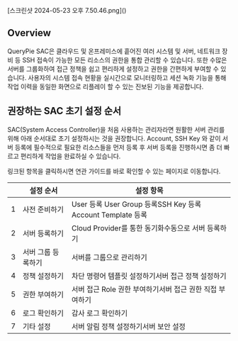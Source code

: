 
<p align="center">
<div>[스크린샷 2024-05-23 오후 7.50.46.png]()</div>
</p>

## Overview
QueryPie SAC은 클라우드 및 온프레미스에 흩어진 여러 시스템 및 서버, 네트워크 장비 등 SSH 접속이 가능한 모든 리소스의 권한을 통합 관리할 수 있습니다. 또한 수많은 서버를 그룹화하여 접근 정책을 쉽고 편리하게 설정하고 권한을 간편하게 부여할 수 있습니다. 사용자의 시스템 접속 현황을 실시간으로 모니터링하고 세션 녹화 기능을 통해 작업 이력을 동일한 화면으로 리플레이 할 수 있는 진보된 기능을 제공합니다.

## 권장하는 SAC 초기 설정 순서
SAC(System Access Controller)을 처음 사용하는 관리자라면 원활한 서버 관리를 위해 아래 순서대로 초기 설정하시는 것을 권장합니다. Account, SSH Key 와 같이 서버 등록에 필수적으로 필요한 리소스들을 먼저 등록 후 서버 등록을 진행하시면 좀 더 빠르고 편리하게 작업을 완료하실 수 있습니다.

<Callout type="info">
링크된 항목을 클릭하시면 연관 가이드를 바로 확인할 수 있는 페이지로 이동합니다. 
</Callout>

|   | 설정 순서      | 설정 항목                                              |
| - | ---------- | -------------------------------------------------- |
| 1 | 사전 준비하기    | User 등록 User Group 등록SSH Key 등록Account Template 등록 |
| 2 | 서버 등록하기    | Cloud Provider를 통한 동기화수동으로 서버 등록하기                 |
| 3 | 서버 그룹 등록하기 | 서버를 그룹으로 관리하기                                      |
| 4 | 정책 설정하기    | 차단 명령어 템플릿 설정하기서버 접근 정책 설정하기                       |
| 5 | 권한 부여하기    | 서버 접근 Role 권한 부여하기서버 접근 권한 직접 부여하기                 |
| 6 | 로그 확인하기    | 감사 로그 확인하기                                         |
| 7 | 기타 설정      | 서버 알림 정책 설정하기서버 보안 설정                              |
